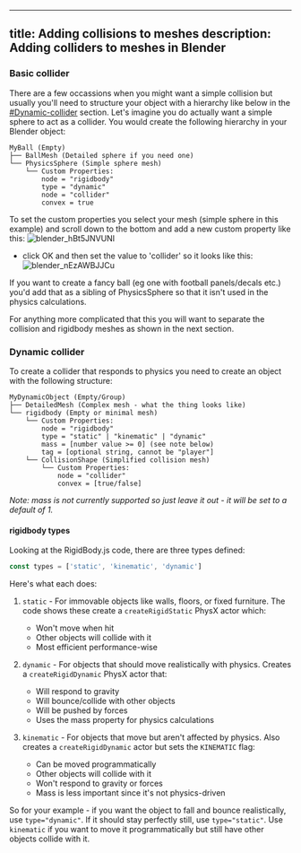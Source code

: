 
---
title: Adding collisions to meshes
description: Adding colliders to meshes in Blender
---

### Basic collider
There are a few occassions when you might want a simple collision but usually you'll need to structure your object with a hierarchy like below in the [#Dynamic-collider](#dynamic-collider) section. Let's imagine you do actually want a simple sphere to act as a collider. You would create the following hierarchy in your Blender object:
```
MyBall (Empty)
├── BallMesh (Detailed sphere if you need one)
└── PhysicsSphere (Simple sphere mesh)
    └── Custom Properties:
        node = "rigidbody"
        type = "dynamic"
        node = "collider"
        convex = true
```
To set the custom properties you select your mesh (simple sphere in this example) and scroll down to the bottom and add a new custom property like this:
![blender_hBt5JNVUNI](https://hackmd.io/_uploads/HJmzqoXPkx.png)
- click OK and then set the value to 'collider' so it looks like this:
![blender_nEzAWBJJCu](https://hackmd.io/_uploads/rkQLcj7Dyx.png)

If you want to create a fancy ball (eg one with football panels/decals etc.) you'd add that as a sibling of PhysicsSphere so that it isn't used in the physics calculations.

For anything more complicated that this you will want to separate the collision and rigidbody meshes as shown in the next section.

### Dynamic collider
To create a collider that responds to physics you need to create an object with the following structure:

```
MyDynamicObject (Empty/Group)
├── DetailedMesh (Complex mesh - what the thing looks like)
└── rigidbody (Empty or minimal mesh)
    └── Custom Properties:
        node = "rigidbody"
        type = "static" | "kinematic" | "dynamic"
        mass = [number value >= 0] (see note below)
        tag = [optional string, cannot be "player"]
    └── CollisionShape (Simplified collision mesh)
        └── Custom Properties:
            node = "collider"
            convex = [true/false]
```
_Note: mass is not currently supported so just leave it out - it will be set to a default of 1._

#### rigidbody types

Looking at the RigidBody.js code, there are three types defined:

```javascript
const types = ['static', 'kinematic', 'dynamic']
```

Here's what each does:

1. `static` - For immovable objects like walls, floors, or fixed furniture. The code shows these create a `createRigidStatic` PhysX actor which:
   - Won't move when hit
   - Other objects will collide with it
   - Most efficient performance-wise

2. `dynamic` - For objects that should move realistically with physics. Creates a `createRigidDynamic` PhysX actor that:
   - Will respond to gravity
   - Will bounce/collide with other objects
   - Will be pushed by forces
   - Uses the mass property for physics calculations

3. `kinematic` - For objects that move but aren't affected by physics. Also creates a `createRigidDynamic` actor but sets the `KINEMATIC` flag:
   - Can be moved programmatically
   - Other objects will collide with it
   - Won't respond to gravity or forces
   - Mass is less important since it's not physics-driven

So for your example - if you want the object to fall and bounce realistically, use `type="dynamic"`. If it should stay perfectly still, use `type="static"`. Use `kinematic` if you want to move it programmatically but still have other objects collide with it.